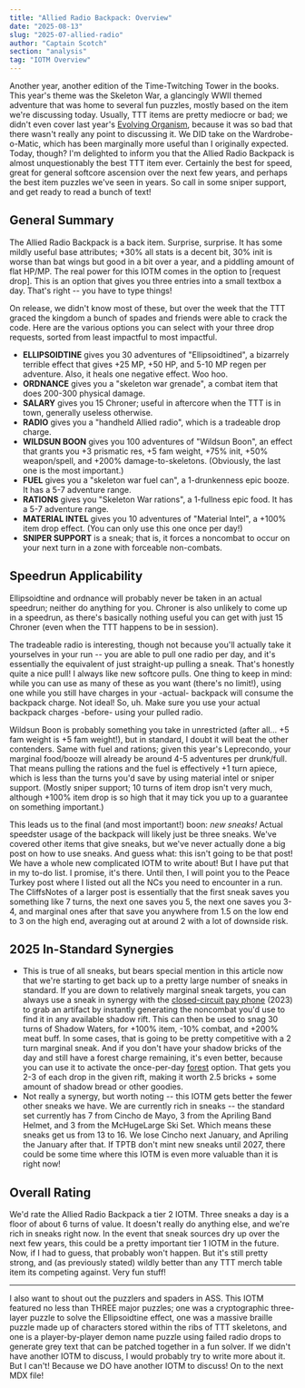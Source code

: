 ```yaml
---
title: "Allied Radio Backpack: Overview"
date: "2025-08-13"
slug: "2025-07-allied-radio"
author: "Captain Scotch"
section: "analysis"
tag: "IOTM Overview"
---
```


Another year, another edition of the Time-Twitching Tower in the books. This year's theme was the Skeleton War, a glancingly WWII themed adventure that was home to several fun puzzles, mostly based on the item we're discussing today. Usually, TTT items are pretty mediocre or bad; we didn't even cover last year's [Evolving Organism](https://kol.coldfront.net/thekolwiki/index.php/Evolving_Organism), because it was so bad that there wasn't really any point to discussing it. We DID take on the <Link to="analysis/2023-TTT-wardrobe">Wardrobe-o-Matic</Link>, which has been marginally more useful than I originally expected. Today, though? I'm delighted to inform you that the Allied Radio Backpack is almost unquestionably the best TTT item ever. Certainly the best for speed, great for general softcore ascension over the next few years, and perhaps the best item puzzles we've seen in years. So call in some sniper support, and get ready to read a bunch of text! 

## General Summary

The Allied Radio Backpack is a back item. Surprise, surprise. It has some mildly useful base attributes; +30% all stats is a decent bit, 30% init is worse than bat wings but good in a bit over a year, and a piddling amount of flat HP/MP. The real power for this IOTM comes in the option to \[request drop\]. This is an option that gives you three entries into a small textbox a day. That's right -- you have to type things! 

On release, we didn't know most of these, but over the week that the TTT graced the kingdom a bunch of spades and friends were able to crack the code. Here are the various options you can select with your three drop requests, sorted from least impactful to most impactful.

- **ELLIPSOIDTINE** gives you 30 adventures of "Ellipsoidtined", a bizarrely terrible effect that gives +25 MP, +50 HP, and 5-10 MP regen per adventure. Also, it heals one negative effect. Woo hoo.
- **ORDNANCE** gives you a "skeleton war grenade", a combat item that does 200-300 physical damage.
- **SALARY** gives you 15 Chroner; useful in aftercore when the TTT is in town, generally useless otherwise.
- **RADIO** gives you a "handheld Allied radio", which is a tradeable drop charge.
- **WILDSUN BOON** gives you 100 adventures of "Wildsun Boon", an effect that grants you +3 prismatic res, +5 fam weight, +75% init, +50% weapon/spell, and +200% damage-to-skeletons. (Obviously, the last one is the most important.)
- **FUEL** gives you a "skeleton war fuel can", a 1-drunkenness epic booze. It has a 5-7 adventure range.
- **RATIONS** gives you "Skeleton War rations", a 1-fullness epic food. It has a 5-7 adventure range.
- **MATERIAL INTEL** gives you 10 adventures of "Material Intel", a +100% item drop effect. (You can only use this one once per day!)
- **SNIPER SUPPORT** is a sneak; that is, it forces a noncombat to occur on your next turn in a zone with forceable non-combats.

## Speedrun Applicability

Ellipsoidtine and ordnance will probably never be taken in an actual speedrun; neither do anything for you. Chroner is also unlikely to come up in a speedrun, as there's basically nothing useful you can get with just 15 Chroner (even when the TTT happens to be in session). 

The tradeable radio is interesting, though not because you'll actually take it yourselves in your run -- you are able to pull one radio per day, and it's essentially the equivalent of just straight-up pulling a sneak. That's honestly quite a nice pull! I always like new softcore pulls. One thing to keep in mind: while you can use as many of these as you want (there's no limit!), using one while you still have charges in your -actual- backpack will consume the backpack charge. Not ideal! So, uh. Make sure you use your actual backpack charges -before- using your pulled radio. 

Wildsun Boon is probably something you take in unrestricted (after all... +5 fam weight is +5 fam weight!), but in standard, I doubt it will beat the other contenders. Same with fuel and rations; given this year's <Link to="/analysis/2025-03-leprecondo">Leprecondo</Link>, your marginal food/booze will already be around 4-5 adventures per drunk/full. That means pulling the rations and the fuel is effectively +1 turn apiece, which is less than the turns you'd save by using material intel or sniper support. (Mostly sniper support; 10 turns of item drop isn't very much, although +100% item drop is so high that it may tick you up to a guarantee on something important.)

This leads us to the final (and most important!) boon: *new sneaks!* Actual speedster usage of the backpack will likely just be three sneaks. We've covered other items that give sneaks, but we've never actually done a big post on how to use sneaks. And guess what: this isn't going to be that post! We have a whole new complicated IOTM to write about! But I have put that in my to-do list. I promise, it's there. Until then, I will point you to the <Link to="">Peace Turkey</Link> post where I listed out all the NCs you need to encounter in a run. The CliffsNotes of a larger post is essentially that the first sneak saves you something like 7 turns, the next one saves you 5, the next one saves you 3-4, and marginal ones after that save you anywhere from 1.5 on the low end to 3 on the high end, averaging out at around 2 with a lot of downside risk.

## 2025 In-Standard Synergies

- This is true of all sneaks, but bears special mention in this article now that we're starting to get back up to a pretty large number of sneaks in standard. If you are down to relatively marginal sneak targets, you can always use a sneak in synergy with the [closed-circuit pay phone](https://kol.coldfront.net/thekolwiki/index.php/Calling_Rufus) (2023) to grab an artifact by instantly generating the noncombat you'd use to find it in any available shadow rift. This can then be used to snag 30 turns of Shadow Waters, for +100% item, -10% combat, and +200% meat buff. In some cases, that is going to be pretty competitive with a 2 turn marginal sneak. And if you don't have your shadow bricks of the day and still have a forest charge remaining, it's even better, because you can use it to activate the once-per-day [forest](https://kol.coldfront.net/thekolwiki/index.php/Like_a_Loded_Stone) option. That gets you 2-3 of each drop in the given rift, making it worth 2.5 bricks + some amount of shadow bread or other goodies. 
- Not really a synergy, but worth noting -- this IOTM gets better the fewer other sneaks we have. We are currently rich in sneaks -- the standard set currently has 7 from Cincho de Mayo, 3 from the <Link to="/analysis/2024-04-apriling-band-helmet/">Apriling Band Helmet</Link>, and 3 from the <Link to="/analysis/2025-01-mchugelarge-skiset/">McHugeLarge Ski Set</Link>. Which means these sneaks get us from 13 to 16. We lose Cincho next January, and Apriling the January after that. If TPTB don't mint new sneaks until 2027, there could be some time where this IOTM is even more valuable than it is right now!

## Overall Rating

We'd rate the Allied Radio Backpack a tier 2 IOTM. Three sneaks a day is a floor of about 6 turns of value. It doesn't really do anything else, and we're rich in sneaks right now. In the event that sneak sources dry up over the next few years, this could be a pretty important tier 1 IOTM in the future. Now, if I had to guess, that probably won't happen. But it's still pretty strong, and (as previously stated) wildly better than any TTT merch table item its competing against. Very fun stuff! 

--- 

I also want to shout out the puzzlers and spaders in ASS. This IOTM featured no less than THREE major puzzles; one was a cryptographic three-layer puzzle to solve the Ellipsoidtine effect, one was a massive braille puzzle made up of characters stored within the ribs of TTT skeletons, and one is a player-by-player demon name puzzle using failed radio drops to generate grey text that can be patched together in a fun solver. If we didn't have another IOTM to discuss, I would probably try to write more about it. But I can't! Because we DO have another IOTM to discuss! On to the next MDX file!